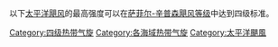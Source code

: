 以下[[太平洋飓风|太平洋飓风]]的最高强度可以在[[萨菲尔-辛普森飓风等级|萨菲尔-辛普森飓风等级]]中达到四级标准。

[[Category:四级热带气旋|Category:四级热带气旋]]
[[Category:各海域热带气旋|Category:各海域热带气旋]]
[[Category:太平洋颶風|Category:太平洋颶風]]